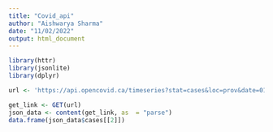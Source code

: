 ```yaml
---
title: "Covid_api"
author: "Aishwarya Sharma"
date: "11/02/2022"
output: html_document
---
```


```r
library(httr)
library(jsonlite)
library(dplyr)

url <- 'https://api.opencovid.ca/timeseries?stat=cases&loc=prov&date=01-09-2020'
```

```r
get_link <- GET(url)
json_data <- content(get_link, as  = "parse")
data.frame(json_data$cases[[2]])
```